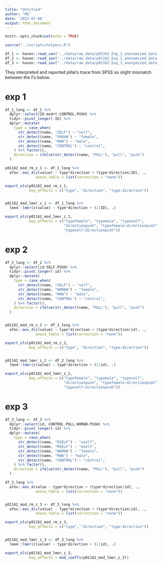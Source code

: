 ```yaml
---
title: "Untitled"
author: "MS"
date: '2022-07-06'
output: html_document
---
```


```r
knitr::opts_chunk$set(echo = TRUE)

source("../scripts/helpers.R")

df_1 <- haven::read_sav("../data/raw_data/p01162_Exp_1_anonymized_data.sav")
df_2 <- haven::read_sav("../data/raw_data/p01162_Exp_2_anonymized_data.sav")
df_3 <- haven::read_sav("../data/raw_data/p01162_Exp_3_anonymized_data.sav")
```

They interpreted and reported pillai's trace from SPSS so slight mismatch between the Fs below. 

# exp 1

```r
df_1_long <- df_1 %>% 
  dplyr::select(ID:medrt.CONTROL.PUSH) %>% 
  tidyr::pivot_longer(-ID) %>% 
  dplyr::mutate(
    type = case_when(
      str_detect(name, "ZELF") ~ "self", 
      str_detect(name, "VROUW") ~ "female", 
      str_detect(name, "MAN") ~ "male", 
      str_detect(name, "CONTROL") ~ "control", 
    ) %>% factor(), 
    direction = ifelse(str_detect(name, "PULL"), "pull", "push")
  )

p01162_mod_rm_z_1 <- df_1_long %>% 
  afex::aov_4(z(value) ~ type*direction + (type*direction|ID), ., 
              anova_table = list(correction = "none"))

export_ols(p01162_mod_rm_z_1, 
           key_effects = c("type", "direction", "type:direction"))


p01162_mod_lmer_z_1 <- df_1_long %>% 
  lme4::lmer(z(value) ~ type*direction + (1|ID), .)

export_ols(p01162_mod_lmer_z_1, 
           key_effects = c("typefemale", "typemale", "typeself", 
                           "directionpush", "typefemale:directionpush", "typemale:directionpush", 
                           "typeself:directionpush"))
```

# exp 2

```r
df_2_long <- df_2 %>% 
  dplyr::select(id:SELF.PUSH) %>% 
  tidyr::pivot_longer(-id) %>% 
  dplyr::mutate(
    type = case_when(
      str_detect(name, "SELF") ~ "self", 
      str_detect(name, "WOMAN") ~ "female", 
      str_detect(name, "MAN") ~ "male", 
      str_detect(name, "CONTROL") ~ "control", 
    ) %>% factor(), 
    direction = ifelse(str_detect(name, "PULL"), "pull", "push")
  )


p01162_mod_rm_z_2 <- df_2_long %>% 
  afex::aov_4(z(value) ~ type*direction + (type*direction|id), ., 
              anova_table = list(correction = "none"))

export_ols(p01162_mod_rm_z_2, 
           key_effects = c("type", "direction", "type:direction"))


p01162_mod_lmer_z_2 <- df_2_long %>% 
  lme4::lmer(z(value) ~ type*direction + (1|id), .)

export_ols(p01162_mod_lmer_z_2, 
           key_effects = c("typefemale", "typemale", "typeself", 
                           "directionpush", "typefemale:directionpush", "typemale:directionpush", 
                           "typeself:directionpush"))
```

# exp 3

```r
df_3_long <- df_3 %>% 
  dplyr::select(id, CONTROL.PULL:WOMAN.PUSH) %>% 
  tidyr::pivot_longer(-id) %>% 
  dplyr::mutate(
    type = case_when(
      str_detect(name, "OSELF") ~ "oself", 
      str_detect(name, "MSELF") ~ "mself", 
      str_detect(name, "WOMAN") ~ "female", 
      str_detect(name, "MAN") ~ "male", 
      str_detect(name, "CONTROL") ~ "control", 
    ) %>% factor(), 
    direction = ifelse(str_detect(name, "PULL"), "pull", "push")
  )

df_3_long %>% 
  afex::aov_4(value ~ type*direction + (type*direction|id), ., 
              anova_table = list(correction = "none"))


p01162_mod_rm_z_3 <- df_3_long %>% 
  afex::aov_4(z(value) ~ type*direction + (type*direction|id), ., 
              anova_table = list(correction = "none"))

export_ols(p01162_mod_rm_z_3, 
           key_effects = c("type", "direction", "type:direction"))


p01162_mod_lmer_z_3 <- df_3_long %>% 
  lme4::lmer(z(value) ~ type*direction + (1|id), .)

export_ols(p01162_mod_lmer_z_3, 
           key_effects = mod_coeffs(p01162_mod_lmer_z_3))
```